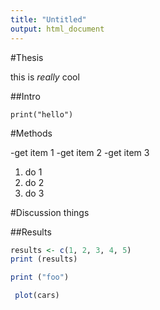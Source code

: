 ```yaml
---
title: "Untitled"
output: html_document
---
```


#Thesis

this is *really* cool

##Intro

`print("hello")`



#Methods

-get item 1
-get item 2
-get item 3

1. do 1
2. do 2
3. do 3

#Discussion
things

##Results

```r
results <- c(1, 2, 3, 4, 5)
print (results)

```


```r
print ("foo")

```

```r
 plot(cars)

```
